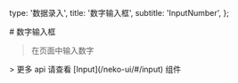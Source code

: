   type: '数据录入',
  title: '数字输入框',
  subtitle: 'InputNumber',
};

<Box>
# 数字输入框

> 在页面中输入数字

<Snapshot name="input-number" />
</Box>

<Box text={api}>
> 更多 api 请查看 [Input](/neko-ui/#/input) 组件

</Box>
